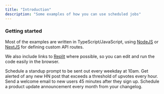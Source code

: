 ```yaml
---
title: "Introduction"
description: "Some examples of how you can use scheduled jobs"
---
```


### Getting started

Most of the examples are written in TypeScript/JavaScript, using [NodeJS](https://nodejs.org/en) or [NextJS](https://nextjs.org/) for defining custom API routes.

We also include links to [Replit](https://replit.com/) where possible, so you can edit and run the code easily in the browser.

<CardGroup cols={2}>
  <Card
    title="Daily standup in Discord"
    icon="discord"
    href="/examples/daily-standup"
  >
    Schedule a standup prompt to be sent out every weekday at 10am.
  </Card>
  <Card title="Top HN post alerts" icon="hacker-news" href="/examples/hn">
    Get alerted of any new HN post that exceeds a threshold of upvotes every
    hour.
  </Card>
  <Card
    title="Delayed welcome email"
    icon="envelope"
    href="/examples/welcome-email"
  >
    Send a welcome email to new users 45 minutes after they sign up.
  </Card>
  <Card
    title="Product update announcements"
    icon="megaphone"
    href="/examples/product-update"
  >
    Schedule a product update announcement every month from your changelog.
  </Card>
</CardGroup>
